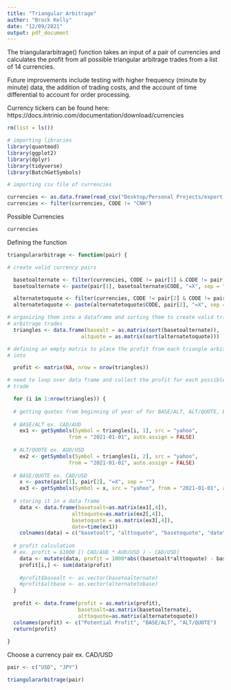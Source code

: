 ```yaml
---
title: "Triangular Arbitrage"
author: "Brock Kelly"
date: "12/09/2021"
output: pdf_document
---
```


The triangulararbitrage() function takes an input of a pair of currencies and calculates the profit from all possible triangular arbitrage trades from a list of 14 currencies.

Future improvements include testing with higher frequency (minute by minute) data, the addition of trading costs, and the account of time differential to account for order processing.

Currency tickers can be found here: https://docs.intrinio.com/documentation/download/currencies

```r

rm(list = ls())

# importing libraries
library(quantmod)
library(ggplot2)
library(dplyr)
library(tidyverse)
library(BatchGetSymbols)

# importing csv file of currencies

currencies <- as.data.frame(read_csv("Desktop/Personal Projects/export.csv"))
currencies <- filter(currencies, CODE != "CNH")
```

Possible Currencies

```r
currencies
```

Defining the function

```r

triangulararbitrage <- function(pair) {

# create valid currency pairs

  basetoalternate <- filter(currencies, CODE != pair[1] & CODE != pair[2])
  basetoalternate <- paste(pair[1], basetoalternate$CODE, "=X", sep = "")

  alternatetoquote <- filter(currencies, CODE != pair[2] & CODE != pair[1])
  alternatetoquote <- paste(alternatetoquote$CODE, pair[2], "=X", sep = "")

# organizing them into a dataframe and sorting them to create valid triangle
# arbitrage trades
  triangles <- data.frame(basealt = as.matrix(sort(basetoalternate)), 
                        altquote = as.matrix(sort(alternatetoquote)))

# defining an empty matrix to place the profit from each triangle arbitrage trade
# into

  profit <- matrix(NA, nrow = nrow(triangles))

# need to loop over data frame and collect the profit for each possible triangle
# trade

  for (i in 1:nrow(triangles)) {
  
  # getting quotes from beginning of year of for BASE/ALT, ALT/QUOTE, BASE/QUOTE
  
  # BASE/ALT ex. CAD/AUD
    ex1 <- getSymbols(Symbol = triangles[i, 1], src = "yahoo", 
                    from = "2021-01-01", auto.assign = FALSE)
  
  # ALT/QUOTE ex. AUD/USD
    ex2 <- getSymbols(Symbol = triangles[i, 2], src = "yahoo", 
                    from = "2021-01-01", auto.assign = FALSE)
  
  # BASE/QUOTE ex. CAD/USD
    x <- paste(pair[1], pair[2], "=X", sep = "")
    ex3 <- getSymbols(Symbol = x, src = "yahoo", from = "2021-01-01", auto.assign = FALSE)
  
  # storing it in a data frame
    data <- data.frame(basetoalt=as.matrix(ex1[,4]), 
                     alttoquote=as.matrix(ex2[,4]), 
                     basetoquote = as.matrix(ex3[,4]), 
                     date=time(ex1))
    colnames(data) = c("basetoalt", "alttoquote", "basetoquote", "date")
  
  # profit calculation
  # ex. profit = $1000 [( CAD/AUD * AUD/USD ) - CAD/USD]
    data <- mutate(data, profit = 1000*abs((basetoalt*alttoquote) - basetoquote))
    profit[i,] <- sum(data$profit)
    
    #profit$basealt <- as.vector(basetoalternate)
    #profit$altbase <- as.vector(alternatetobase)
  }
  
  profit <- data.frame(profit = as.matrix(profit),
                       basetoalt=as.matrix(basetoalternate), 
                       alttoquote=as.matrix(alternatetoquote))
  colnames(profit) <- c("Potential Profit", "BASE/ALT", "ALT/QUOTE")
  return(profit)
  
}

```


Choose a currency pair ex. CAD/USD

```r

pair <- c("USD", "JPY")

triangulararbitrage(pair)

```
